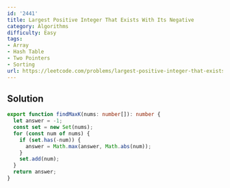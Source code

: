 ```yaml
---
id: '2441'
title: Largest Positive Integer That Exists With Its Negative
category: Algorithms
difficulty: Easy
tags:
- Array
- Hash Table
- Two Pointers
- Sorting
url: https://leetcode.com/problems/largest-positive-integer-that-exists-with-its-negative
---
```


## Solution

```typescript filename="solution.ts" copy
export function findMaxK(nums: number[]): number {
  let answer = -1;
  const set = new Set(nums);
  for (const num of nums) {
    if (set.has(-num)) {
      answer = Math.max(answer, Math.abs(num));
    }
    set.add(num);
  }
  return answer;
}
```

